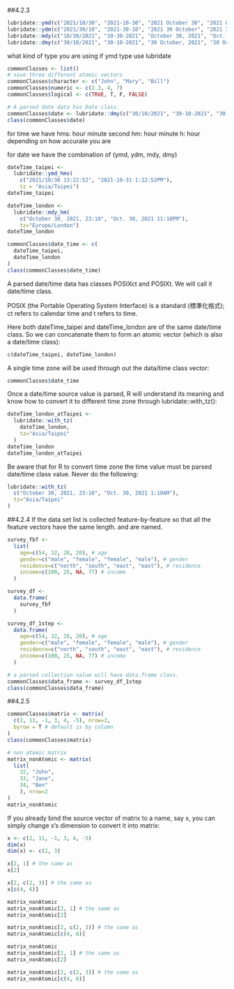 ##4.2.3

```r
lubridate::ymd(c("2021/10/30", "2021-10-30", "2021 October 30", "2021 Oct. 30"))
lubridate::ydm(c("2021/30/10", "2021-30-10", "2021 30 October", "2021 30 Oct."))
lubridate::mdy(c("10/30/2021", "10-30-2021", "October 30, 2021", "Oct. 30, 2021"))
lubridate::dmy(c("30/10/2021", "30-10-2021", "30 October, 2021", "30 Oct., 2021"))
```
what kind of type you are using
if ymd type use lubridate

```r
commonClasses <- list()
# save three different atomic vectors
commonClasses$character <- c("John", "Mary", "Bill")
commonClasses$numeric <- c(2.3, 4, 7)
commonClasses$logical <- c(TRUE, T, F, FALSE)
```

```r
# A parsed date data has Date class.
commonClasses$date <- lubridate::dmy(c("30/10/2021", "30-10-2021", "30 October, 2021", "30 Oct., 2021"))
class(commonClasses$date)
```

for time we have
hms: hour minute second
hm: hour minute
h: hour
depending on how accurate you are

for date we have the combination of (ymd, ydm, mdy, dmy)

```r
dateTime_taipei <- 
  lubridate::ymd_hms(
    c("2021/10/30 13:22:52", "2021-10-31 1:22:52PM"),
    tz = "Asia/Taipei")
dateTime_taipei
```

```r
dateTime_london <- 
  lubridate::mdy_hm(
    c("October 30, 2021, 23:10", "Oct. 30, 2021 11:10PM"),
    tz="Europe/London")
dateTime_london
```

```r
commonClasses$date_time <- c(
  dateTime_taipei,
  dateTime_london
)
class(commonClasses$date_time)
```

A parsed date/time data has classes POSIXct and POSIXt. We will call it date/time class.

POSIX (the Portable Operating System Interface) is a standard (標準化格式); ct refers to calendar time and t refers to time.

Here both dateTime_taipei and dateTime_london are of the same date/time class. So we can concatenate them to form an atomic vector (which is also a date/time class):
```r
c(dateTime_taipei, dateTime_london)
```

A single time zone will be used through out the data/time class vector:
```r
commonClasses$date_time
```

Once a date/time source value is parsed, R will understand its meaning and know how to convert it to different time zone through lubridate::with_tz():
```r
dateTime_london_atTaipei <-
  lubridate::with_tz(
    dateTime_london,
    tz="Asia/Taipei"
  )
dateTime_london
dateTime_london_atTaipei
```

Be aware that for R to convert time zone the time value must be parsed date/time class value. Never do the following:
```r
lubridate::with_tz(
  c("October 30, 2021, 23:10", "Oct. 30, 2021 1:10AM"),
  tz="Asia/Taipei"
)
```

##4.2.4
If the data set list is collected feature-by-feature so that
all the feature vectors have the same length.
and are named.
```r
survey_fbf <-
  list(
    age=c(54, 32, 28, 20), # age
    gender=c("male", "female", "female", "male"), # gender
    residence=c("north", "south", "east", "east"), # residence
    income=c(100, 25, NA, 77) # income
  )
```

```r
survey_df <-
  data.frame(
    survey_fbf
  )
```

```r
survey_df_1step <-
  data.frame(
    age=c(54, 32, 28, 20), # age
    gender=c("male", "female", "female", "male"), # gender
    residence=c("north", "south", "east", "east"), # residence
    income=c(100, 25, NA, 77) # income
  )
```

```r
# a parsed collection value will have data.frame class.
commonClasses$data_frame <- survey_df_1step
class(commonClasses$data_frame)
```

##4.2.5
```r
commonClasses$matrix <- matrix(
  c(2, 11, -1, 3, 4, -5), nrow=2, 
  byrow = T # default is by column
)
class(commonClasses$matrix)
```

```r
# non atomic matrix
matrix_nonAtomic <- matrix(
  list(
    32, "John", 
    33, "Jane", 
    34, "Ben"
    ), nrow=2
)
matrix_nonAtomic
```

If you already bind the source vector of matrix to a name, say x, you can simply change x’s dimension to convert it into matrix:
```r
x <- c(2, 11, -1, 3, 4, -5)
dim(x)
dim(x) <- c(2, 3)
```

```r
x[2, 1] # the same as
x[2]

x[2, c(2, 3)] # the same as
x[c(4, 6)]
```

```r
matrix_nonAtomic
matrix_nonAtomic[2, 1] # the same as 
matrix_nonAtomic[2]

matrix_nonAtomic[2, c(2, 3)] # the same as
matrix_nonAtomic[c(4, 6)]
```

```r
matrix_nonAtomic
matrix_nonAtomic[2, 1] # the same as 
matrix_nonAtomic[2]

matrix_nonAtomic[2, c(2, 3)] # the same as
matrix_nonAtomic[c(4, 6)]
```









